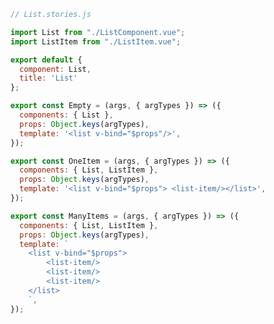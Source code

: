 ```js
// List.stories.js

import List from "./ListComponent.vue";
import ListItem from "./ListItem.vue";

export default {
  component: List,
  title: 'List'
};

export const Empty = (args, { argTypes }) => ({
  components: { List },
  props: Object.keys(argTypes),
  template: '<list v-bind="$props"/>',
});

export const OneItem = (args, { argTypes }) => ({
  components: { List, ListItem },
  props: Object.keys(argTypes),
  template: '<list v-bind="$props"> <list-item/></list>',
});

export const ManyItems = (args, { argTypes }) => ({
  components: { List, ListItem },
  props: Object.keys(argTypes),
  template: `
    <list v-bind="$props">
        <list-item/>
        <list-item/>
        <list-item/>
    </list>
    `,
});
```